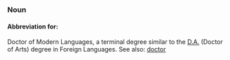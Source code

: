 ===Noun===

====Abbreviation for:====

Doctor of Modern Languages, a terminal degree similar to the [[D.A.]] (Doctor of Arts) degree in Foreign Languages. See also: [[doctor]]